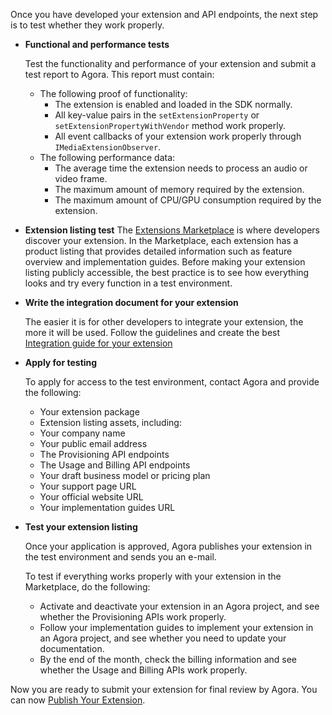 
Once you have developed your extension and API endpoints, the next step is to test whether they work properly.

<PlatformWrapper notAllowed="web">

- **Functional and performance tests**

    Test the functionality and performance of your extension and submit a test report to Agora. This report must contain:
    - The following proof of functionality:
        - The extension is enabled and loaded in the SDK normally.
        - All key-value pairs in the `setExtensionProperty` or `setExtensionPropertyWithVendor`  method work properly.
        - All event callbacks of your extension work properly through `IMediaExtensionObserver`.
    - The following performance data:
        - The average time the extension needs to process an audio or video frame.
        - The maximum amount of memory required by the extension.
        - The maximum amount of CPU/GPU consumption required by the extension.
</PlatformWrapper>

- **Extension listing test**
        The [Extensions Marketplace](https://www.agora.io/en/agora-extensions-marketplace/) is where developers discover your extension. In the Marketplace, each extension has a product listing that provides detailed information such as feature overview and implementation guides. Before making your extension listing publicly accessible, the best practice is to see how everything looks and try every function in a test environment.

- **Write the integration document for your extension**

    The easier it is for other developers to integrate your extension, the more it will be used. Follow the guidelines and create the best [Integration guide for your extension](implementation-guide)

- **Apply for testing**

    To apply for access to the test environment, contact Agora and provide the following:

    - Your extension package
    - Extension listing assets, including:
    - Your company name
    - Your public email address
    - The Provisioning API endpoints
    - The Usage and Billing API endpoints
    - Your draft business model or pricing plan
    - Your support page URL
    - Your official website URL
    - Your implementation guides URL

- **Test your extension listing**

    Once your application is approved, Agora publishes your extension in the test environment and sends you an e-mail.

    To test if everything works properly with your extension in the Marketplace, do the following:
    - Activate and deactivate your extension in an Agora project, and see whether the Provisioning APIs work properly.
    - Follow your implementation guides to implement your extension in an Agora project, and see whether you need to update your documentation.
    - By the end of the month, check the billing information and see whether the Usage and Billing APIs work properly.


Now you are ready to submit your extension for final review by Agora. You can now [Publish Your Extension](publish-extension).
